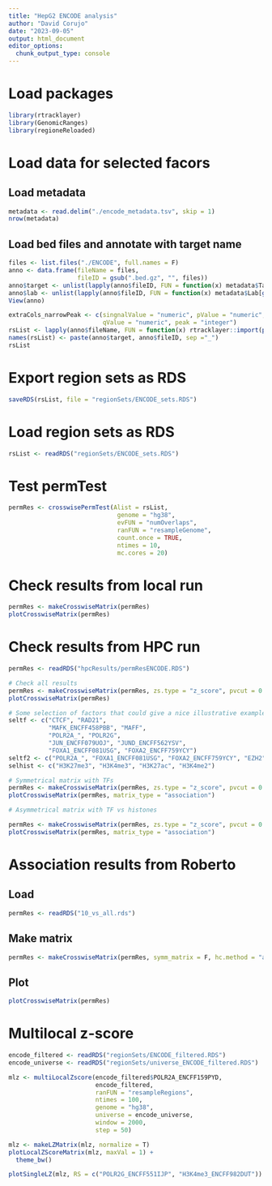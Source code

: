 ```yaml
---
title: "HepG2 ENCODE analysis"
author: "David Corujo"
date: "2023-09-05"
output: html_document
editor_options: 
  chunk_output_type: console
---
```


# Load packages

```r
library(rtracklayer)
library(GenomicRanges)
library(regioneReloaded)
```


# Load data for selected facors

## Load metadata

```r
metadata <- read.delim("./encode_metadata.tsv", skip = 1)
nrow(metadata)
```

## Load bed files and annotate with target name

```r
files <- list.files("./ENCODE", full.names = F)
anno <- data.frame(fileName = files,
                   fileID = gsub(".bed.gz", "", files))
anno$target <- unlist(lapply(anno$fileID, FUN = function(x) metadata$Target.of.assay[grep(x, metadata$Files)]))
anno$lab <- unlist(lapply(anno$fileID, FUN = function(x) metadata$Lab[grep(x, metadata$Files)]))
View(anno)

extraCols_narrowPeak <- c(singnalValue = "numeric", pValue = "numeric",
                          qValue = "numeric", peak = "integer")
rsList <- lapply(anno$fileName, FUN = function(x) rtracklayer::import(paste0("./ENCODE/", x), extraCols = extraCols_narrowPeak))
names(rsList) <- paste(anno$target, anno$fileID, sep ="_") 
rsList
```

# Export region sets as RDS

```r
saveRDS(rsList, file = "regionSets/ENCODE_sets.RDS")
```

# Load region sets as RDS

```r
rsList <- readRDS("regionSets/ENCODE_sets.RDS")
```

# Test permTest

```r
permRes <- crosswisePermTest(Alist = rsList,
                              genome = "hg38",
                              evFUN = "numOverlaps",
                              ranFUN = "resampleGenome",
                              count.once = TRUE,
                              ntimes = 10,
                              mc.cores = 20)
```

# Check results from local run

```r
permRes <- makeCrosswiseMatrix(permRes)
plotCrosswiseMatrix(permRes)
```

# Check results from HPC run

```r
permRes <- readRDS("hpcResults/permResENCODE.RDS")

# Check all results
permRes <- makeCrosswiseMatrix(permRes, zs.type = "z_score", pvcut = 0.01, subEX = 0)
plotCrosswiseMatrix(permRes)

# Some selection of factors that could give a nice illustrative example
seltf <- c("CTCF", "RAD21", 
           "MAFK_ENCFF458PBB", "MAFF", 
           "POLR2A_", "POLR2G", 
           "JUN_ENCFF079UOJ", "JUND_ENCFF562YSV",
           "FOXA1_ENCFF081USG", "FOXA2_ENCFF759YCY")
seltf2 <- c("POLR2A_", "FOXA1_ENCFF081USG", "FOXA2_ENCFF759YCY", "EZH2")
selhist <- c("H3K27me3", "H3K4me3", "H3K27ac", "H3K4me2")

# Symmetrical matrix with TFs
permRes <- makeCrosswiseMatrix(permRes, zs.type = "z_score", pvcut = 0.01, subEX = 0, selectCol = seltf, selectRow = seltf)
plotCrosswiseMatrix(permRes, matrix_type = "association")

# Asymmetrical matrix with TF vs histones

permRes <- makeCrosswiseMatrix(permRes, zs.type = "z_score", pvcut = 0.01, subEX = 0, selectCol = seltf2, selectRow = selhist, symm_matrix = F)
plotCrosswiseMatrix(permRes, matrix_type = "association")
```

# Association results from Roberto

## Load
```r
permRes <- readRDS("10_vs_all.rds")
```

## Make matrix

```r
permRes <- makeCrosswiseMatrix(permRes, symm_matrix = F, hc.method = "average")
```

## Plot

```r
plotCrosswiseMatrix(permRes)
```

# Multilocal z-score
```r
encode_filtered <- readRDS("regionSets/ENCODE_filtered.RDS")
encode_universe <- readRDS("regionSets/universe_ENCODE_filtered.RDS")
```

```r
mlz <- multiLocalZscore(encode_filtered$POLR2A_ENCFF159PYD,
                        encode_filtered, 
                        ranFUN = "resampleRegions", 
                        ntimes = 100,
                        genome = "hg38", 
                        universe = encode_universe,
                        window = 2000,
                        step = 50)
```

```r
mlz <- makeLZMatrix(mlz, normalize = T)
plotLocalZScoreMatrix(mlz, maxVal = 1) +
  theme_bw()
```

```r
plotSingleLZ(mlz, RS = c("POLR2G_ENCFF551IJP", "H3K4me3_ENCFF982DUT"))
```

